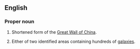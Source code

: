 ==English==

===Proper noun===
{{wikipedia|Great Wall of China|Great Wall}}
{{wikipedia|Great Wall (astronomy)}}
{{en-proper noun|head=[[great|Great]] [[wall|Wall]]}}
# Shortened form of the [[Great Wall of China]].
# {{context|astronomy|lang=en}} Either of two identified areas containing hundreds of [[galaxy|galaxies]].